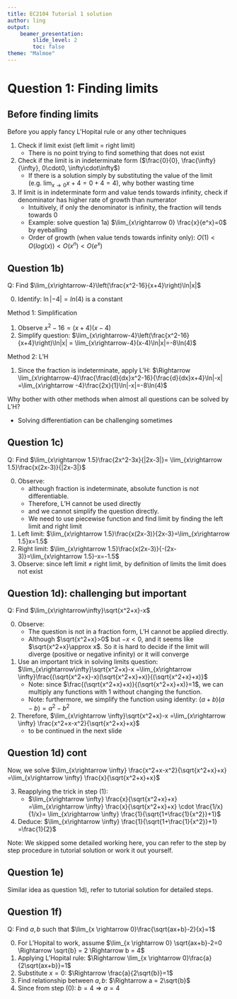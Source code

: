 ```yaml
---
title: EC2104 Tutorial 1 solution
author: ling
output:
    beamer_presentation:
        slide_level: 2
        toc: false
theme: "Malmoe"
---
```


# Question 1: Finding limits

## Before finding limits

Before you apply fancy L'Hopital rule or any other techniques

1. Check if limit exist (left limit = right limit)
   - There is no point trying to find something that does
     not exist
2. Check if the limit is in indeterminate form 
   ($\frac{0}{0}, \frac{\infty}{\infty}, 0\cdot0,
   \infty\cdot\infty$)
   - If there is a solution simply by substituting the value
     of the limit (e.g. $\lim_{x\rightarrow0}x+4=0+4=4$), 
     why bother wasting time
3. If limit is in indeterminate form and value tends towards
   infinity, check if denominator has higher rate of growth
   than numerator
   - Intuitively, if only the denominator is infinity, the
     fraction will tends towards 0
   - Example: solve question 1a) $\lim_{x\rightarrow 0}
     \frac{x}{e^x}=0$ by eyeballing
   - Order of growth (when value tends towards
     infinity only): $O(1) < O(log(x))
     < O(x^n) < O(e^x)$

## Question 1b)

Q: Find
$\lim_{x\rightarrow-4}\left(\frac{x^2-16}{x+4}\right)\ln|x|$

0. Identify: $\ln|-4|=ln(4)$ is a constant

Method 1: Simplification

1. Observe $x^2-16=(x+4)(x-4)$
2. Simplify question: 
$\lim_{x\rightarrow-4}\left(\frac{x^2-16}{x+4}\right)\ln|x|
= \lim_{x\rightarrow-4}(x-4)\ln|x|=-8\ln(4)$

Method 2: L'H

1. Since the fraction is indeterminate, apply L'H:
   $\Rightarrow
   \lim_{x\rightarrow-4}\frac{\frac{d}{dx}x^2-16}{\frac{d}{dx}x+4}\ln|-x|
   =\lim_{x\rightarrow -4}\frac{2x}{1}\ln|-x|=-8\ln(4)$

Why bother with other methods when almost all questions can
be solved by L'H?

- Solving differentiation can be challenging sometimes

## Question 1c)

Q: Find
$\lim_{x\rightarrow 1.5}\frac{2x^2-3x}{|2x-3|}=
\lim_{x\rightarrow 1.5}\frac{x(2x-3)}{|2x-3|}$

0. Observe:
   - although fraction is indeterminate, absolute
   function is not differentiable.
   - Therefore, L'H cannot be
   used directly
   - and we cannot simplify the question
   directly.
   - We need to use piecewise function and find limit by
     finding the left limit and right limit
1. Left limit:
   $\lim_{x\rightarrow
   1.5}\frac{x(2x-3)}{2x-3}=\lim_{x\rightarrow 1.5}x=1.5$
2. Right limit:
   $\lim_{x\rightarrow
   1.5}\frac{x(2x-3)}{-(2x-3)}=\lim_{x\rightarrow 1.5}-x=-1.5$
3. Observe: since left limit $\neq$ right limit, by
   definition of limits the limit does not exist

## Question 1d): challenging but important

Q: Find
$\lim_{x\rightarrow\infty}\sqrt{x^2+x}-x$

0. Observe:
   - The question is not in a fraction form, L'H
   cannot be applied directly.
   - Although $\sqrt{x^2+x}>0$ but $-x<0$, and it seems like
     $\sqrt{x^2+x}\approx x$. So it is hard to decide if the
     limit will diverge (positive or negative infinity) or
     it will converge
1. Use an important trick in solving limits question:
   $\lim_{x\rightarrow\infty}\sqrt{x^2+x}-x
   =\lim_{x\rightarrow
   \infty}\frac{(\sqrt{x^2+x}-x)(\sqrt{x^2+x}+x)}{(\sqrt{x^2+x}+x)}$
   - Note: since
     $\frac{(\sqrt{x^2+x}+x)}{(\sqrt{x^2+x}+x)}=1$, we can
     multiply any functions with $1$ without changing the
     function.
   - Note: furthermore, we simplify the function using
     identity: $(a+b)(a-b)=a^2-b^2$
2. Therefore, $\lim_{x\rightarrow \infty}\sqrt{x^2+x}-x
   =\lim_{x\rightarrow \infty} \frac{x^2+x-x^2}{\sqrt{x^2+x}+x}$
   - to be continued in the next slide

## Question 1d) cont

Now, we solve
$\lim_{x\rightarrow \infty} \frac{x^2+x-x^2}{\sqrt{x^2+x}+x}
=\lim_{x\rightarrow \infty} \frac{x}{\sqrt{x^2+x}+x}$

3. Reapplying the trick in step (1):
    - $\lim_{x\rightarrow \infty} \frac{x}{\sqrt{x^2+x}+x}
    =\lim_{x\rightarrow \infty} \frac{x}{\sqrt{x^2+x}+x} \cdot
    \frac{1/x}{1/x}=
    \lim_{x\rightarrow \infty} \frac{1}{\sqrt{1+\frac{1}{x^2}}+1}$
4. Deduce: 
$\lim_{x\rightarrow \infty} \frac{1}{\sqrt{1+\frac{1}{x^2}}+1}
=\frac{1}{2}$

Note: We skipped some detailed working here, you can refer
to the step by step procedure in tutorial solution or work
it out yourself.

## Question 1e)

Similar idea as question 1d), refer to tutorial solution for
detailed steps.

## Question 1f)

Q: Find $a, b$ such that
$\lim_{x \rightarrow 0}\frac{\sqrt{ax+b}-2}{x}=1$

0. For L'Hopital to work, assume
 $\lim_{x \rightarrow 0} \sqrt{ax+b}-2=0
 \Rightarrow \sqrt{b} = 2
 \Rightarrow b = 4$
1. Applying L'Hopital rule:
 $\Rightarrow \lim_{x \rightarrow 0}\frac{a}{2\sqrt{ax+b}}=1$
2. Substitute $x=0$:
 $\Rightarrow \frac{a}{2\sqrt{b}}=1$
3. Find relationship between $a, b$:
 $\Rightarrow a = 2\sqrt{b}$
4. Since from step (0): $b = 4 \Rightarrow a = 4$
